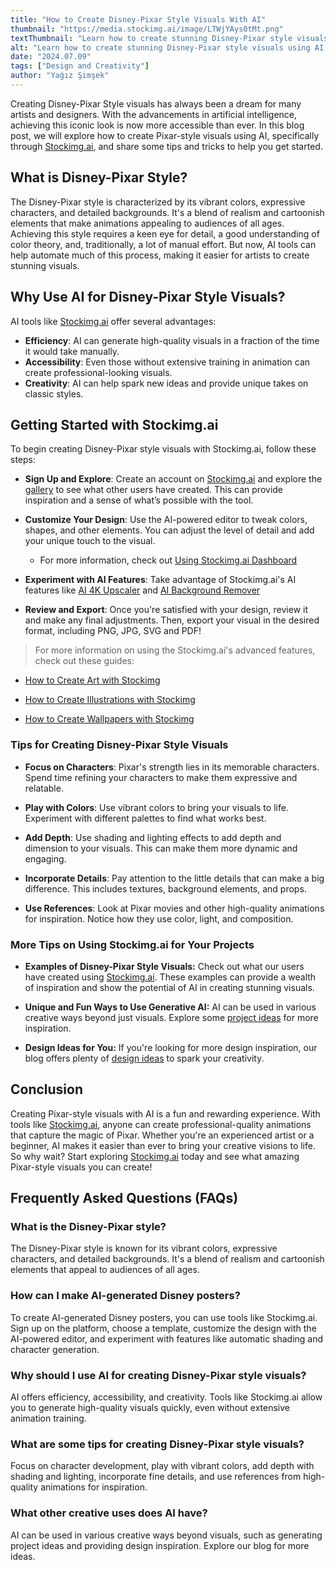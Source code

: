 ```yaml
---
title: "How to Create Disney-Pixar Style Visuals With AI"
thumbnail: "https://media.stockimg.ai/image/LTWjYAys0tMt.png"
textThumbnail: "Learn how to create stunning Disney-Pixar style visuals using AI with Stockimg.ai. Discover tips, tricks, and step-by-step guides to bring your artistic visions to life effortlessly."
alt: "Learn how to create stunning Disney-Pixar style visuals using AI with Stockimg.ai. Discover tips, tricks, and step-by-step guides to bring your artistic visions to life effortlessly."
date: "2024.07.09"
tags: ["Design and Creativity"]
author: "Yağız Şimşek"
---
```


<CustomImage
    src="https://media.stockimg.ai/image/LTWjYAys0tMt.png"
    alt="elsa as darth vader"
/>

Creating Disney-Pixar Style visuals has always been a dream for many artists and designers. With the advancements in artificial intelligence, achieving this iconic look is now more accessible than ever. In this blog post, we will explore how to create Pixar-style visuals using AI, specifically through [Stockimg.ai](https://stockimg.ai), and share some tips and tricks to help you get started.

## What is Disney-Pixar Style?

<CustomImage
    src="https://media.stockimg.ai/image/HbxLpeKSuji0.png"
    alt="a cute princess"
/>

The Disney-Pixar style is characterized by its vibrant colors, expressive characters, and detailed backgrounds. It's a blend of realism and cartoonish elements that make animations appealing to audiences of all ages. Achieving this style requires a keen eye for detail, a good understanding of color theory, and, traditionally, a lot of manual effort. But now, AI tools can help automate much of this process, making it easier for artists to create stunning visuals.

## Why Use AI for Disney-Pixar Style Visuals?

<CustomImage
    src="https://media.stockimg.ai/image/2_VL_F8Tw1CH.png"
    alt="disney-pixar style teacher"
/>

AI tools like [Stockimg.ai](https://stockimg.ai) offer several advantages:

- **Efficiency**: AI can generate high-quality visuals in a fraction of the time it would take manually.
- **Accessibility**: Even those without extensive training in animation can create professional-looking visuals.
- **Creativity**: AI can help spark new ideas and provide unique takes on classic styles.

## Getting Started with Stockimg.ai

<CustomImage
    src="https://media.stockimg.ai/image/B24kYoFWheuj.png"
    alt="cute boy"
/>

To begin creating Disney-Pixar style visuals with Stockimg.ai, follow these steps:

- **Sign Up and Explore**: Create an account on [Stockimg.ai](https://stockimg.ai) and explore the [gallery](https://stockimg.ai/gallery?search=disney) to see what other users have created. This can provide inspiration and a sense of what’s possible with the tool.

- **Customize Your Design**: Use the AI-powered editor to tweak colors, shapes, and other elements. You can adjust the level of detail and add your unique touch to the visual.
    - For more information, check out [Using Stockimg.ai Dashboard](https://stockimg.ai/blog/guide/how-to-use-stockimg-ui)

- **Experiment with AI Features**: Take advantage of Stockimg.ai's AI features like [AI 4K Upscaler](https://stockimg.ai/blog/ai-and-technology/introducing-stockimg-ai-4k-upscaler) and [AI Background Remover](https://stockimg.ai/blog/ai-and-technology/introducing-stockimg-ai-background-remover)

- **Review and Export**: Once you're satisfied with your design, review it and make any final adjustments. Then, export your visual in the desired format, including PNG, JPG, SVG and PDF!

> For more information on using the Stockimg.ai's advanced features, check out these guides:

- [How to Create Art with Stockimg](https://stockimg.ai/blog/guide/how-to-create-art-with-stockimg)

- [How to Create Illustrations with Stockimg](https://stockimg.ai/blog/guide/how-to-create-illustrations-with-stockimg)

- [How to Create Wallpapers with Stockimg](https://stockimg.ai/blog/guide/how-to-create-wallpapers-with-stockimg)

### Tips for Creating Disney-Pixar Style Visuals

<CustomImage
    src="https://media.stockimg.ai/image/pbCRVm-An6rb.png"
    alt="disney trip vector with disney ears"
/>

- **Focus on Characters**: Pixar's strength lies in its memorable characters. Spend time refining your characters to make them expressive and relatable.

- **Play with Colors**: Use vibrant colors to bring your visuals to life. Experiment with different palettes to find what works best.

- **Add Depth**: Use shading and lighting effects to add depth and dimension to your visuals. This can make them more dynamic and engaging.

- **Incorporate Details**: Pay attention to the little details that can make a big difference. This includes textures, background elements, and props.

- **Use References**: Look at Pixar movies and other high-quality animations for inspiration. Notice how they use color, light, and composition.

### More Tips on Using Stockimg.ai for Your Projects

- **Examples of Disney-Pixar Style Visuals:** Check out what our users have created using [Stockimg.ai](https://stockimg.ai/gallery?search=pixar). These examples can provide a wealth of inspiration and show the potential of AI in creating stunning visuals.

- **Unique and Fun Ways to Use Generative AI:** AI can be used in various creative ways beyond just visuals. Explore some [project ideas](https://stockimg.ai/blog/project-ideas) for more inspiration.

- **Design Ideas for You:** If you're looking for more design inspiration, our blog offers plenty of [design ideas](https://stockimg.ai/blog/design-and-creativity) to spark your creativity.

## Conclusion

Creating Pixar-style visuals with AI is a fun and rewarding experience. With tools like [Stockimg.ai](https://stockimg.ai), anyone can create professional-quality animations that capture the magic of Pixar. Whether you're an experienced artist or a beginner, AI makes it easier than ever to bring your creative visions to life. So why wait? Start exploring [Stockimg.ai](https://stockimg.ai) today and see what amazing Pixar-style visuals you can create!

## Frequently Asked Questions (FAQs)

### What is the Disney-Pixar style?

The Disney-Pixar style is known for its vibrant colors, expressive characters, and detailed backgrounds. It's a blend of realism and cartoonish elements that appeal to audiences of all ages.

### How can I make AI-generated Disney posters?

To create AI-generated Disney posters, you can use tools like Stockimg.ai. Sign up on the platform, choose a template, customize the design with the AI-powered editor, and experiment with features like automatic shading and character generation.

### Why should I use AI for creating Disney-Pixar style visuals?

AI offers efficiency, accessibility, and creativity. Tools like Stockimg.ai allow you to generate high-quality visuals quickly, even without extensive animation training.

### What are some tips for creating Disney-Pixar style visuals?

Focus on character development, play with vibrant colors, add depth with shading and lighting, incorporate fine details, and use references from high-quality animations for inspiration.

### What other creative uses does AI have?

AI can be used in various creative ways beyond visuals, such as generating project ideas and providing design inspiration. Explore our blog for more ideas.